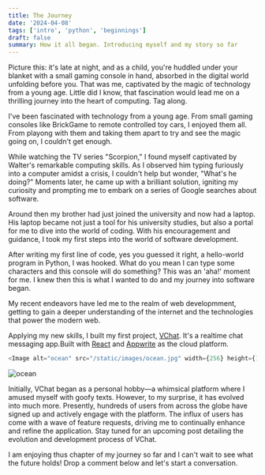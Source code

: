 ```yaml
---
title: The Journey
date: '2024-04-08'
tags: ['intro', 'python', 'beginnings']
draft: false
summary: How it all began. Introducing myself and my story so far
---
```


Picture this: it's late at night, and as a child,
you're huddled under your blanket with a small gaming console in hand,
absorbed in the digital world unfolding before you.
That was me, captivated by the magic of technology from a young age.
Little did I know, that fascination would lead me on a thrilling journey
into the heart of computing. Tag along.

I've been fascinated with technology from a young age. From small gaming consoles like BrickGame to remote controlled toy cars, I enjoyed them all.
From playong with them and taking them apart to try and see the magic going on, I couldn't get enough.

While watching the TV series "Scorpion," I found myself captivated by Walter's remarkable computing skills.
As I observed him typing furiously into a computer amidst a crisis, I couldn't help but wonder, "What's he doing?" Moments later, he came up with a brilliant solution, igniting my curiosity and prompting me to embark on a series of Google searches about software.

Around then my brother had just joined the university and now had a laptop. His laptop became not just a tool for his university studies, but also a portal for me to dive into the world of coding. With his encouragement and guidance, I took my first steps into the world of software development.

After writing my first line of code, yes you guessed it right, a hello-world program in Python, I was hooked. What do you mean I can type some characters and this console will do something? This was an 'aha!' moment for me. I knew then this is what I wanted to do and my journey into software began.

My recent endeavors have led me to the realm of web developmment, getting to gain a deeper understanding of the internet and the technologies that power the modern web.

Applying my new skills, I built my first project, [VChat](https://vchat-messenger.vercel.app). It's a realtime chat messaging app.Built with [React](https://react.dev/) and [Appwrite](https://appwrite.io/) as the cloud platform.

```js
<Image alt="ocean" src="/static/images/ocean.jpg" width={256} height={128} />
```

![ocean](/static/images/vchat.png)

Initially, VChat began as a personal hobby—a whimsical platform where I amused myself with goofy texts. However, to my surprise, it has evolved into much more. Presently, hundreds of users from across the globe have signed up and actively engage with the platform. The influx of users has come with a wave of feature requests, driving me to continually enhance and refine the application. Stay tuned for an upcoming post detailing the evolution and development process of VChat.

I am enjoying thus chapter of my journey so far and I can't wait to see what the future holds! Drop a comment below and let's start a conversation.
